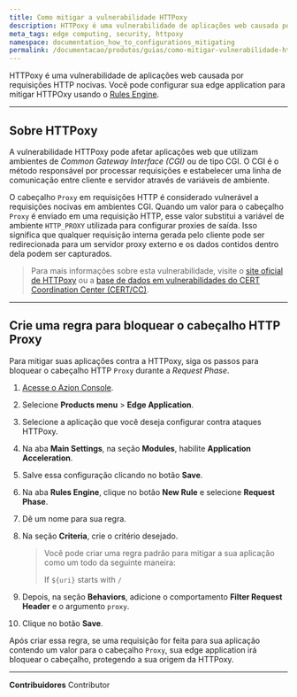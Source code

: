 ```yaml
---
title: Como mitigar a vulnerabilidade HTTPoxy
description: HTTPoxy é uma vulnerabilidade de aplicações web causada por requisições HTTP nocivas. Saiba como proteger sua aplicação de ataques usando o Azion Rules Engine.
meta_tags: edge computing, security, httpoxy
namespace: documentation_how_to_configurations_mitigating
permalink: /documentacao/produtos/guias/como-mitigar-vulnerabilidade-httpoxy/
---
```


HTTPoxy é uma vulnerabilidade de aplicações web causada por requisições HTTP nocivas. Você pode configurar sua edge application para mitigar HTTPOxy usando o [Rules Engine](/pt-br/documentacao/produtos/edge-application/rules-engine/).

---

## Sobre HTTPoxy

A vulnerabilidade HTTPoxy pode afetar aplicações web que utilizam ambientes de *Common Gateway Interface (CGI)* ou de tipo CGI. O CGI é o método responsável por processar requisições e estabelecer uma linha de comunicação entre cliente e servidor através de variáveis de ambiente.

O cabeçalho `Proxy` em requisições HTTP é considerado vulnerável a requisições nocivas em ambientes CGI. Quando um valor para o cabeçalho `Proxy` é enviado em uma requisição HTTP, esse valor substitui a variável de ambiente `HTTP_PROXY` utilizada para configurar proxies de saída. Isso significa que qualquer requisição interna gerada pelo cliente pode ser redirecionada para um servidor proxy externo e os dados contidos dentro dela podem ser capturados.

> Para mais informações sobre esta vulnerabilidade, visite o [site oficial de HTTPoxy](https://httpoxy.org/) ou a [base de dados em vulnerabilidades do CERT Coordination Center (CERT/CC)](https://www.kb.cert.org/vuls/id/797896).

---

## Crie uma regra para bloquear o cabeçalho HTTP Proxy

Para mitigar suas aplicações contra a HTTPoxy, siga os passos para bloquear o cabeçalho HTTP `Proxy` durante a *Request Phase*.

1. [Acesse o Azion Console](https://console.azion.com).
2. Selecione **Products menu** > **Edge Application**.
3. Selecione a aplicação que você deseja configurar contra ataques HTTPoxy.
4. Na aba **Main Settings**, na seção **Modules**, habilite **Application Acceleration**.
5. Salve essa configuração clicando no botão **Save**.
6. Na aba **Rules Engine**, clique no botão **New Rule** e selecione **Request Phase**.
7. Dê um nome para sua regra.
8. Na seção **Criteria**, crie o critério desejado.

    > Você pode criar uma regra padrão para mitigar a sua aplicação como um todo da seguinte maneira:
    >
    > If `${uri}` starts with `/`

9. Depois, na seção **Behaviors**, adicione o comportamento **Filter Request Header** e o argumento `proxy`.
10. Clique no botão **Save**.

Após criar essa regra, se uma requisição for feita para sua aplicação contendo um valor para o cabeçalho `Proxy`, sua edge application irá bloquear o cabeçalho, protegendo a sua origem da HTTPoxy.





---


**Contribuidores** <ContributorList>Contributor</ContributorList>
